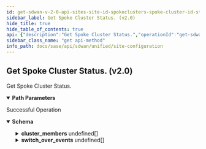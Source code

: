 ```yaml
---
id: get-sdwan-v-2-0-api-sites-site-id-spokeclusters-spoke-cluster-id-status
sidebar_label: Get Spoke Cluster Status. (v2.0)
hide_title: true
hide_table_of_contents: true
api: {"description":"Get Spoke Cluster Status.","operationId":"get-sdwan-v2.0-api-sites-site_id-spokeclusters-spoke_cluster_id-status","parameters":[{"description":"Site Id","in":"path","name":"site_id","required":true,"schema":{"description":"Site Id","type":"string"}},{"description":"Spoke Cluster Id","in":"path","name":"spoke_cluster_id","required":true,"schema":{"description":"Spoke Cluster Id","type":"string"}}],"responses":{"200":{"content":{"application/json":{"schema":{"properties":{"cluster_members":{"description":"Cluster Members","items":{"properties":{"element_id":{"description":"Element Id","type":"string"},"status":{"description":"Status","enum":["init","active","backup","unknown"],"type":"string"}}},"type":"array"},"id":{"description":"Id","type":"string"},"switch_over_events":{"description":"Switch Over Events","items":{"properties":{"active":{"description":"Active","type":"boolean"},"adjustments":{"description":"Adjustments","items":{"properties":{"adjustment":{"description":"Adjustment","format":"int32","type":"integer"},"kind":{"description":"Kind","type":"string"},"name":{"description":"Name","type":"string"}}},"type":"array"},"cluster_events":{"description":"Cluster Events","items":{"properties":{"adjustments":{"description":"Adjustments","items":{"properties":{"adjustment":{"description":"Adjustment","format":"int32","type":"integer"},"kind":{"description":"Kind","type":"string"},"name":{"description":"Name","type":"string"}}},"type":"array"},"effective_priority":{"description":"Effective Priority","format":"int32","type":"integer"},"peer_connected":{"description":"Peer Connected","type":"boolean"},"time":{"description":"Time","format":"int64","type":"integer"}}},"type":"array"},"effective_priority":{"description":"Effective Priority","format":"int32","type":"integer"},"element_id":{"description":"Element Id","type":"string"},"peer_connected":{"description":"Peer Connected","type":"boolean"},"switch_over_time":{"description":"Switch Over Time","format":"int64","type":"integer"}}},"type":"array"}}}}},"description":"Successful Operation"}},"tags":["Site Configuration"],"method":"get","path":"/sdwan/v2.0/api/sites/{site_id}/spokeclusters/{spoke_cluster_id}/status","info":{"contact":{},"description":"List of APIs used to manage your site specific configuration attributes, and HA configuration for both branch and data center sites.","title":"Site Configuration","version":"Latest"},"postman":{"name":"Get Spoke Cluster Status. (v2.0)","description":{"content":"Get Spoke Cluster Status.","type":"text/plain"},"url":{"path":["sdwan","v2.0","api","sites",":site_id","spokeclusters",":spoke_cluster_id","status"],"host":["{{baseUrl}}"],"query":[],"variable":[{"disabled":false,"description":{"content":"(Required) Site Id","type":"text/plain"},"type":"any","value":"","key":"site_id"},{"disabled":false,"description":{"content":"(Required) Spoke Cluster Id","type":"text/plain"},"type":"any","value":"","key":"spoke_cluster_id"}]},"header":[{"key":"Accept","value":"application/json"}],"method":"GET"}}
sidebar_class_name: "get api-method"
info_path: docs/sase/api/sdwan/unified/site-configuration
---
```



## Get Spoke Cluster Status. (v2.0)



Get Spoke Cluster Status.

<details style={{"marginBottom":"1rem"}} data-collapsed={false} open={true}><summary style={{}}><strong>Path Parameters</strong></summary><div><ul><ParamsItem className={"paramsItem"} param={{"description":"Site Id","in":"path","name":"site_id","required":true,"schema":{"description":"Site Id","type":"string"}}}></ParamsItem><ParamsItem className={"paramsItem"} param={{"description":"Spoke Cluster Id","in":"path","name":"spoke_cluster_id","required":true,"schema":{"description":"Spoke Cluster Id","type":"string"}}}></ParamsItem></ul></div></details><div><ApiTabs><TabItem label={"200"} value={"200"}><div>

Successful Operation

</div><div><MimeTabs groupId={"mime-type"}><TabItem label={"application/json"} value={"application/json"}><SchemaTabs groupId={"schema-tabs"}><TabItem label={"Schema"} value={"Schema"}><details style={{}} data-collapsed={false} open={true}><summary style={{"textAlign":"left"}}><strong>Schema</strong></summary><div style={{"textAlign":"left","marginLeft":"1rem"}}></div><ul style={{"marginLeft":"1rem"}}><SchemaItem collapsible={true} className={"schemaItem"}><details style={{}}><summary style={{}}><strong>cluster_members</strong><span style={{"opacity":"0.6"}}> undefined[]</span></summary><div style={{"marginLeft":"1rem"}}><div style={{"marginTop":".5rem","marginBottom":".5rem"}}>

Cluster Members

</div><SchemaItem collapsible={false} name={"element_id"} required={false} schemaDescription={"Element Id"} schemaName={"string"} qualifierMessage={undefined} defaultValue={undefined}></SchemaItem><SchemaItem collapsible={false} name={"status"} required={false} schemaDescription={"Status"} schemaName={"string"} qualifierMessage={"**Possible values:** [`init`, `active`, `backup`, `unknown`]"} defaultValue={undefined}></SchemaItem></div></details></SchemaItem><SchemaItem collapsible={false} name={"id"} required={false} schemaDescription={"Id"} schemaName={"string"} qualifierMessage={undefined} defaultValue={undefined}></SchemaItem><SchemaItem collapsible={true} className={"schemaItem"}><details style={{}}><summary style={{}}><strong>switch_over_events</strong><span style={{"opacity":"0.6"}}> undefined[]</span></summary><div style={{"marginLeft":"1rem"}}><div style={{"marginTop":".5rem","marginBottom":".5rem"}}>

Switch Over Events

</div><SchemaItem collapsible={false} name={"active"} required={false} schemaDescription={"Active"} schemaName={"boolean"} qualifierMessage={undefined} defaultValue={undefined}></SchemaItem><SchemaItem collapsible={true} className={"schemaItem"}><details style={{}}><summary style={{}}><strong>adjustments</strong><span style={{"opacity":"0.6"}}> undefined[]</span></summary><div style={{"marginLeft":"1rem"}}><div style={{"marginTop":".5rem","marginBottom":".5rem"}}>

Adjustments

</div><SchemaItem collapsible={false} name={"adjustment"} required={false} schemaDescription={"Adjustment"} schemaName={"int32"} qualifierMessage={undefined} defaultValue={undefined}></SchemaItem><SchemaItem collapsible={false} name={"kind"} required={false} schemaDescription={"Kind"} schemaName={"string"} qualifierMessage={undefined} defaultValue={undefined}></SchemaItem><SchemaItem collapsible={false} name={"name"} required={false} schemaDescription={"Name"} schemaName={"string"} qualifierMessage={undefined} defaultValue={undefined}></SchemaItem></div></details></SchemaItem><SchemaItem collapsible={true} className={"schemaItem"}><details style={{}}><summary style={{}}><strong>cluster_events</strong><span style={{"opacity":"0.6"}}> undefined[]</span></summary><div style={{"marginLeft":"1rem"}}><div style={{"marginTop":".5rem","marginBottom":".5rem"}}>

Cluster Events

</div><SchemaItem collapsible={true} className={"schemaItem"}><details style={{}}><summary style={{}}><strong>adjustments</strong><span style={{"opacity":"0.6"}}> undefined[]</span></summary><div style={{"marginLeft":"1rem"}}><div style={{"marginTop":".5rem","marginBottom":".5rem"}}>

Adjustments

</div><SchemaItem collapsible={false} name={"adjustment"} required={false} schemaDescription={"Adjustment"} schemaName={"int32"} qualifierMessage={undefined} defaultValue={undefined}></SchemaItem><SchemaItem collapsible={false} name={"kind"} required={false} schemaDescription={"Kind"} schemaName={"string"} qualifierMessage={undefined} defaultValue={undefined}></SchemaItem><SchemaItem collapsible={false} name={"name"} required={false} schemaDescription={"Name"} schemaName={"string"} qualifierMessage={undefined} defaultValue={undefined}></SchemaItem></div></details></SchemaItem><SchemaItem collapsible={false} name={"effective_priority"} required={false} schemaDescription={"Effective Priority"} schemaName={"int32"} qualifierMessage={undefined} defaultValue={undefined}></SchemaItem><SchemaItem collapsible={false} name={"peer_connected"} required={false} schemaDescription={"Peer Connected"} schemaName={"boolean"} qualifierMessage={undefined} defaultValue={undefined}></SchemaItem><SchemaItem collapsible={false} name={"time"} required={false} schemaDescription={"Time"} schemaName={"int64"} qualifierMessage={undefined} defaultValue={undefined}></SchemaItem></div></details></SchemaItem><SchemaItem collapsible={false} name={"effective_priority"} required={false} schemaDescription={"Effective Priority"} schemaName={"int32"} qualifierMessage={undefined} defaultValue={undefined}></SchemaItem><SchemaItem collapsible={false} name={"element_id"} required={false} schemaDescription={"Element Id"} schemaName={"string"} qualifierMessage={undefined} defaultValue={undefined}></SchemaItem><SchemaItem collapsible={false} name={"peer_connected"} required={false} schemaDescription={"Peer Connected"} schemaName={"boolean"} qualifierMessage={undefined} defaultValue={undefined}></SchemaItem><SchemaItem collapsible={false} name={"switch_over_time"} required={false} schemaDescription={"Switch Over Time"} schemaName={"int64"} qualifierMessage={undefined} defaultValue={undefined}></SchemaItem></div></details></SchemaItem></ul></details></TabItem></SchemaTabs></TabItem></MimeTabs></div></TabItem></ApiTabs></div>
      